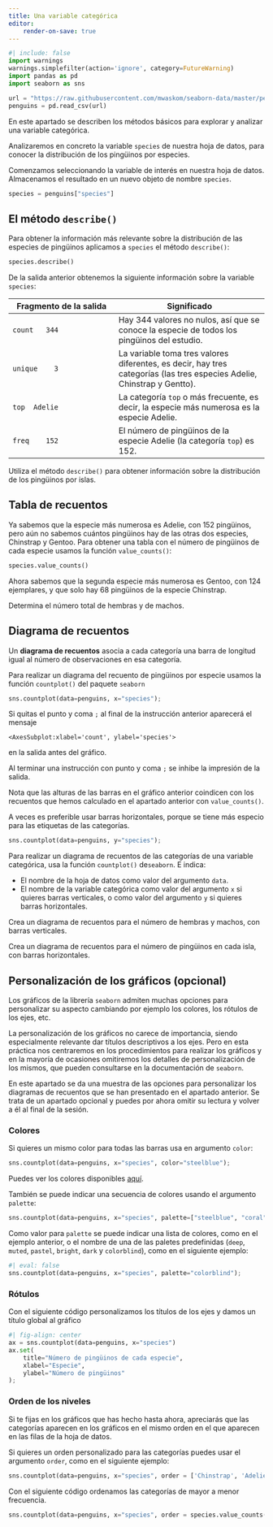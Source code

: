 ```yaml
---
title: Una variable categórica
editor:
    render-on-save: true
---
```


```python
#| include: false
import warnings
warnings.simplefilter(action='ignore', category=FutureWarning)
import pandas as pd
import seaborn as sns

url = "https://raw.githubusercontent.com/mwaskom/seaborn-data/master/penguins.csv"
penguins = pd.read_csv(url)
```

En este apartado se describen los métodos básicos para explorar y analizar una variable categórica. 

Analizaremos en concreto la variable `species` de nuestra hoja de datos, para conocer la distribución de los pingüinos por especies.

Comenzamos seleccionando la variable de interés en nuestra hoja de datos. Almacenamos el resultado en un nuevo objeto de nombre `species`. 
```python
species = penguins["species"]
```

## El método `describe()` {#sec-1categorical-describe}

Para obtener la información más relevante sobre la distribución de las especies de pingüinos aplicamos a `species` el método `describe()`:

```python
species.describe()
```

De la salida anterior obtenemos la siguiente información sobre la variable `species`:

Fragmento de la salida | Significado
----- | -------
`count   344`  | Hay $344$ valores no nulos, así que se conoce la especie de todos los pingüinos del estudio.
`unique    3`  | La variable toma tres valores diferentes, es decir, hay tres categorías (las tres especies Adelie, Chinstrap y Gentto).
`top  Adelie` | La categoría `top` o más frecuente, es decir, la especie más numerosa es la especie Adelie.
`freq    152` | El número de pingüinos de la especie Adelie (la categoría `top`) es $152$.


:::{#exr-1categorical-describe}
Utiliza el método `describe()` para obtener información sobre la distribución de los pingüinos por islas.
:::

## Tabla de recuentos {#sec-value-counts}

Ya sabemos que la especie más numerosa es Adelie, con $152$ pingüinos, pero aún no sabemos cuántos pingüinos hay de las otras dos especies, Chinstrap y Gentoo. Para obtener una tabla con el número de pingüinos de cada especie usamos la función `value_counts()`:

```python
species.value_counts()
```

Ahora sabemos que la segunda especie más numerosa es Gentoo, con 124 ejemplares, y que solo hay 68 pingüinos de la especie Chinstrap. 



::: {#exr-1categorial-sex-counts}
Determina el número total de hembras y de machos. 
:::



## Diagrama de recuentos 


Un __diagrama de recuentos__ asocia a cada categoría una barra de longitud igual al número de observaciones en esa categoría. 

Para realizar un diagrama del recuento de pingüinos por especie usamos la función `countplot()` del paquete `seaborn`

```python
sns.countplot(data=penguins, x="species");
```

::: {.callout-note}
Si quitas el punto y coma `;` al final de la instrucción anterior aparecerá el mensaje 

`<AxesSubplot:xlabel='count', ylabel='species'>` 

en la salida antes del gráfico. 

Al terminar una instrucción con punto y coma `;` se inhibe la impresión de la salida.
:::

Nota que las alturas de las barras en el gráfico anterior coindicen con los recuentos que hemos calculado en el apartado anterior con `value_counts()`.

A veces es preferible usar barras horizontales, porque se tiene más especio para las etiquetas de las categorías. 
```python
sns.countplot(data=penguins, y="species");
```


::: {.callout-note}
Para realizar un diagrama de recuentos de las categorías de una variable categórica, usa la función `countplot()` de`seaborn`. E indica:

- El nombre de la hoja de datos como valor del argumento `data`.
- El nombre de la variable categórica como valor del argumento `x` si quieres barras verticales, o como valor del argumento `y` si quieres barras horizontales.
:::



::: {#exr-1categorial-countplot-vertical}
Crea un diagrama de recuentos para el número de hembras y machos, con barras verticales.
:::


::: {#exr-1categorial-sns-countplot}
Crea un diagrama de recuentos para el número de pingüinos en cada isla, con barras horizontales.
:::



## Personalización de los gráficos (opcional)

Los gráficos de la librería `seaborn` admiten muchas opciones para personalizar su aspecto cambiando por ejemplo los colores, los rótulos de los ejes, etc.

La personalización de los gráficos no carece de importancia, siendo especialmente relevante dar títulos descriptivos a los ejes. Pero en esta práctica nos centraremos en los procedimientos para realizar los gráficos y en la mayoría de ocasiones omitiremos los detalles de personalización de los mismos, que pueden consultarse en la documentación de `seaborn`. 

En este apartado se da una muestra de las opciones para personalizar los diagramas de recuentos que se han presentado en el apartado anterior. Se trata de un apartado opcional y puedes por ahora omitir su lectura y volver a él al final de la sesión. 

### Colores


Si quieres un mismo color para todas las barras usa en argumento `color`:
```python
sns.countplot(data=penguins, x="species", color="steelblue");
```
Puedes ver los colores disponibles [aquí](https://matplotlib.org/stable/tutorials/colors/colors.html).

También se puede indicar una secuencia de colores usando el argumento `palette`:

```python
sns.countplot(data=penguins, x="species", palette=["steelblue", "coral", "gold"]);
```

Como valor para `palette` se puede indicar una lista de colores, como en el ejemplo anterior, o el nombre de una de las paletes predefinidas (`deep`, `muted`, `pastel`, `bright`, `dark` y `colorblind`), como en el siguiente ejemplo:

```python
#| eval: false
sns.countplot(data=penguins, x="species", palette="colorblind");
```


### Rótulos

Con el siguiente código personalizamos los títulos de los ejes y damos un título global al gráfico

```python
#| fig-align: center
ax = sns.countplot(data=penguins, x="species")
ax.set(
    title="Número de pingüinos de cada especie",
    xlabel="Especie", 
    ylabel="Número de pingüinos"
);
```



### Orden de los niveles

Si te fijas en los gráficos que has hecho hasta ahora, apreciarás que las categorías aparecen en los gráficos en el mismo orden en el que aparecen en las filas de la hoja de datos. 

Si quieres un orden personalizado para las categorías puedes usar el argumento `order`, como en el siguiente ejemplo:
```python
sns.countplot(data=penguins, x="species", order = ['Chinstrap', 'Adelie', 'Gentoo']);
```

Con el siguiente código ordenamos las categorías de mayor a menor frecuencia. 
```python
sns.countplot(data=penguins, x="species", order = species.value_counts().index);
```






